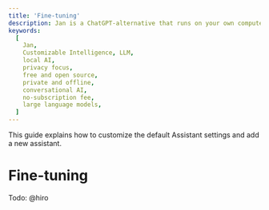 ```yaml
---
title: 'Fine-tuning'
description: Jan is a ChatGPT-alternative that runs on your own computer, with a local API server.
keywords:
  [
    Jan,
    Customizable Intelligence, LLM,
    local AI,
    privacy focus,
    free and open source,
    private and offline,
    conversational AI,
    no-subscription fee,
    large language models,
  ]
---
```

This guide explains how to customize the default Assistant settings and add a new assistant.


# Fine-tuning

<Callout type='warning'>
  Todo: @hiro
</Callout>
